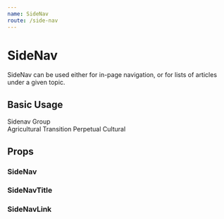 ```yaml
---
name: SideNav
route: /side-nav
---
```




# SideNav

SideNav can be used either for in-page navigation, or for lists of articles
under a given topic.

## Basic Usage

<Playground>
  <SideNav>
    <SideNavTitle>Sidenav Group</SideNavTitle>
    <nav>
      <SideNavLink>Agricultural</SideNavLink>
      <SideNavLink>Transition</SideNavLink>
      <SideNavLink>Perpetual</SideNavLink>
      <SideNavLink>Cultural</SideNavLink>
    </nav>
  </SideNav>
</Playground>

## Props

### SideNav

<PropsTable of={SideNav} />

### SideNavTitle

<PropsTable of={SideNavTitle} />

### SideNavLink

<PropsTable of={SideNavLink} />
